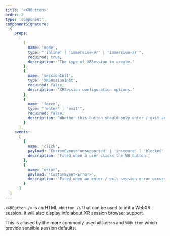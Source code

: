 ```yaml
---
title: '<XRButton>'
order: 2
type: 'component'
componentSignature:
  {
    props:
      [
        {
          name: 'mode',
          type: "'inline' | 'immersive-vr' | 'immersive-ar'",
          required: true,
          description: 'The type of XRSession to create.'
        },
        {
          name: 'sessionInit',
          type: 'XRSessionInit',
          required: false,
          description: 'XRSession configuration options.'
        },
        {
          name: 'force',
          type: "'enter' | 'exit'",
          required: false,
          description: 'Whether this button should only enter / exit an `XRSession`. Default is to toggle both ways'
        }
      ],
    events:
      [
        {
          name: 'click',
          payload: "CustomEvent<'unsupported' | 'insecure' | 'blocked' | 'supported'>",
          description: 'Fired when a user clicks the VR button.'
        },
        {
          name: 'error',
          payload: 'CustomEvent<Error>',
          description: 'Fired when an enter / exit session error occurs.'
        }
      ]
  }
---
```


`<XRButton />` is an HTML `<button />` that can be used to init a WebXR session. It will also display info about XR session browser support.

This is aliased by the more commonly used `ARButton` and `VRButton` which provide sensible session defaults.

